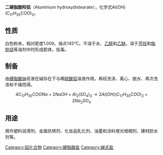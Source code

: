 {{Multiple issues|
{{Unreferenced|time=2022-02-08T14:20:31+00:00}}
{{Orphan|time=2022-02-08T23:26:24+00:00}}
}}
{{Chembox
|CustomizedImage=[[File:Al3+.svg|File:Al3+.svg]][[File:OH-.svg|File:OH-.svg]][[File:Stearate.svg|200px]][[File:Stearate.svg|200px]]
|Section1={{Chembox Identifiers
|CASNo=
|SMILES=[OH-].[Al+3].CCCCCCCCCCCCCCCCCC(=O)[O-].CCCCCCCCCCCCCCCCCC(=O)[O-]
}}
|Section2={{Chembox Properties
|Al=1|C=36|H=71|O=5
|Density=1.009
|MeltingPtC=145
|Solubility=不溶
}}
}}
'''二硬脂酸羟铝'''（Aluminium hydroxydistearate），化学式Al(OH)(C<sub>17</sub>H<sub>35</sub>COO)<sub>2</sub>。

==性质==
白色粉末。相对密度1.009。熔点145°C。不溶于水、[[乙醇|乙醇]]和[[乙醚|乙醚]]。溶于[[芳烃|芳烃]]和[[脂肪烃|脂肪烃]]等溶剂中时形成胶体。低毒。

==制备==
由[[硬脂酸钠|硬脂酸钠]]皂液在碱存在下与稀[[硫酸铝|硫酸铝]]溶液作用，再经洗涤、离心、脱水、再次洗涤和干燥而得。
:<math>\ 4C_{17}H_{35}COONa+2NaOH+Al_2(SO_4)_3\rightarrow 2Al(OH)(C_{17}H_{35}COO)_2+2Na_2SO_4</math>

==用途==
用作塑料润滑剂、金属防锈剂、化妆品乳化剂、油墨和涂料增光增稠剂、建材防水剂等。

[[Category:铝化合物|Category:铝化合物]]
[[Category:硬脂酸盐|Category:硬脂酸盐]]
[[Category:碱式盐|Category:碱式盐]]